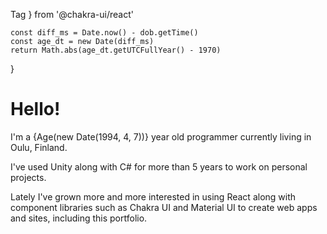  Tag
} from '@chakra-ui/react'

    const diff_ms = Date.now() - dob.getTime()
    const age_dt = new Date(diff_ms)
    return Math.abs(age_dt.getUTCFullYear() - 1970)
}

# Hello!

<p>I'm a {Age(new Date(1994, 4, 7))} year old programmer currently living in Oulu, Finland.</p>

I've used <Tag>Unity</Tag> along with <Tag>C#</Tag> for more than 5 years to work on personal projects.

Lately I've grown more and more interested in using <Tag>React</Tag> along with component libraries such as <Tag>Chakra UI</Tag> and <Tag>Material UI</Tag> to create web apps and sites, including this portfolio.